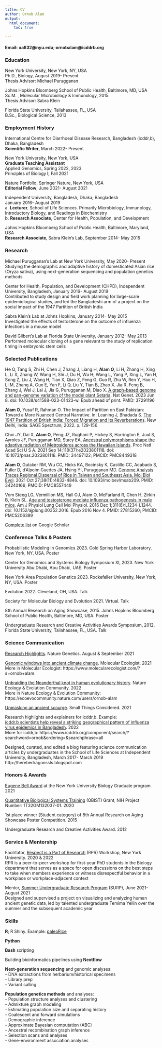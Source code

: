 ```yaml
---
title: CV
author: Ornob Alam
output: 
  html_document:
    toc: true

---
```

 
#### Email: oa832@nyu.edu; ornobalam@icddrb.org

### Education 
New York University, New York, NY, USA\
Ph.D., Biology, August 2019- Present\
Thesis Advisor: Michael Purugganan  

Johns Hopkins Bloomberg School of Public Health, Baltimore, MD, USA\
Sc.M. 	, Molecular Microbiology & Immunology, 2015\
Thesis Advisor: Sabra Klein  
  
Florida State University, Tallahassee, FL, USA\
B.Sc., Biological Science, 2013  

 
### Employment History
International Centre for Diarrhoeal Disease Research, Bangladesh (icddr,b), Dhaka, Bangladesh\
**Scientific Writer**, March 2022- Present  

New York University, New York, USA\
**Graduate Teaching Assistant**\
Applied Genomics, Spring 2022, 2023\
Principles of Biology I, Fall 2021  

Nature Portfolio, Springer Nature, New York, USA\
**Editorial Fellow**, June 2021- August 2021  

Independent University, Bangladesh, Dhaka, Bangladesh\
January 2016- August 2019\
a. **Lecturer**, School of Life Sciences. Primarily Microbiology, Immunology, Introductory Biology, and Readings in Biochemistry\
b. **Research Associate**, Center for Health, Population, and Development  

Johns Hopkins Bloomberg School of Public Health, Baltimore, Maryland, USA\
**Research Associate**, Sabra Klein’s Lab, September 2014- May 2015 

### Research
Michael Purugganan’s Lab at New York University, May 2020- Present\
Studying the demographic and adaptive history of domesticated Asian rice (Oryza sativa), using next-generation sequencing and population genetics methods  

Center for Health, Population, and Development (CHPD), Independent University, Bangladesh, January 2016- August 2019\
Contributed to study design and field work planning for large-scale epidemiological studies, and led the Bangladeshi arm of a project on the social impact of the 1947 Partition of British India

Sabra Klein’s Lab at Johns Hopkins, January 2014- May 2015\
Investigated the effects of testosterone on the outcome of influenza infections in a mouse model  

David Gilbert’s Lab at Florida State University, January 2012- May 2013\
Performed molecular cloning of a gene relevant to the study of replication timing in embryonic stem cells

### Selected Publications
He Q, Tang S, Zhi H, Chen J, Zhang J, Liang H, **Alam O**, Li H, Zhang H, Xing L, Li X, Zhang W, Wang H, Shi J, Du H, Wu H, Wang L, Yang P, Xing L, Yan H, Song Z, Liu J, Wang H, Tian X, Qiao Z, Feng G, Guo R, Zhu W, Ren Y, Hao H, Li M, Zhang A, Guo E, Yan F, Li Q, Liu Y, Tian B, Zhao X, Jia R, Feng B, Zhang J, Wei J, Lai J, Jia G, Purugganan M, Diao X. [A graph-based genome and pan-genome variation of the model plant Setaria](https://www.nature.com/articles/s41588-023-01423-w). Nat Genet. 2023 Jun 8. doi: 10.1038/s41588-023-01423-w. Epub ahead of print. PMID: 37291196

**Alam O**, Yusuf R, Rahman O. The Impact of Partition on East Pakistan: Toward a More Nuanced Central Narrative. In: Leaning J, Bhadada S. [The 1947 Partition of British India: Forced Migration and Its Reverberations](https://spectrum.sagepub.in/book/the-1947-partition-of-British-India-Jennifer-Leaning-9789354792908/20). New Delhi, India: SAGE Spectrum; 2022. p. 129-156

Choi JY, Dai X, **Alam O**, Peng JZ, Rughani P, Hickey S, Harrington E, Juul S, Ayroles JF, Purugganan MD, Stacy EA. [Ancestral polymorphisms shape the adaptive radiation of Metrosideros across the Hawaiian Islands](https://www.pnas.org/doi/10.1073/pnas.2023801118). Proc Natl Acad Sci U S A. 2021 Sep 14;118(37):e2023801118. doi: 10.1073/pnas.2023801118. PMID: 34497122; PMCID: PMC8449318

**Alam O**, Gutaker RM, Wu CC, Hicks KA, Bocinsky K, Castillo CC, Acabado S, Fuller D, d'Alpoim Guedes JA, Hsing YI, Purugganan MD. [Genome Analysis Traces Regional Dispersal of Rice in Taiwan and Southeast Asia. Mol Biol Evol](https://academic.oup.com/mbe/article/38/11/4832/6317837). 2021 Oct 27;38(11):4832-4846. doi: 10.1093/molbev/msab209. PMID: 34240169; PMCID: PMC8557449

Vom Steeg LG, Vermillion MS, Hall OJ, Alam O, McFarland R, Chen H, Zirkin B, Klein SL. [Age and testosterone mediate influenza pathogenesis in male mice](https://journals.physiology.org/doi/full/10.1152/ajplung.00352.2016). Am J Physiol Lung Cell Mol Physiol. 2016 Dec 1;311(6):L1234-L1244. doi: 10.1152/ajplung.00352.2016. Epub 2016 Nov 4. PMID: 27815260; PMCID: PMC5206399
  
[Complete list](https://scholar.google.com/citations?user=HJ5AVqkAAAAJ&hl=en) on Google Scholar

### Conference Talks & Posters
Probabilistic Modeling in Genomics 2023. Cold Spring Harbor Laboratory, New York, NY, USA. Poster  

Center for Genomics and Systems Biology Symposium XI, 2023. New York University Abu Dhabi, Abu Dhabi, UAE. Poster

New York Area Population Genetics 2023. Rockefeller University, New York, NY, USA. Poster

Evolution 2022. Cleveland, OH, USA. Talk

Society for Molecular Biology and Evolution 2021. Virtual. Talk

8th Annual Research on Aging Showcase, 2015. Johns Hopkins Bloomberg School of Public Health, Baltimore, MD, USA. Poster  

Undergraduate Research and Creative Activities Awards Symposium, 2012. Florida State University, Tallahassee, FL, USA. Talk

### Science Communication
[Research Highlights](https://www.nature.com/search?q=ornob+alam&journal=). Nature Genetics. August & September 2021  

[Genomic windows into ancient climate change](https://www.molecularecologist.com/2021/05/04/genomic-windows-into-ancient-climate-change/). Molecular Ecologist. 2021\
More in Molecular Ecologist: https://www.molecularecologist.com/?s=ornob+alam  

[Unbraiding the Neanderthal knot in human evolutionary history](https://ecoevocommunity.nature.com/posts/unbraiding-the-neanderthal-knot-in-human-evolutionary-history). Nature Ecology & Evolution Community. 2022\
More in Nature Ecology & Evolution Community: 
https://ecoevocommunity.nature.com/users/ornob-alam  

[Unmasking an ancient scourge](https://schaechter.asmblog.org/schaechter/2021/01/unmasking-an-ancient-scourge.html). Small Things Considered. 2021  

Research highlights and explainers for icddr,b. Example: \
[icddr,b scientists help reveal a striking geographical pattern of influenza virus epidemics in Bangladesh](https://www.icddrb.org/news-and-events/news?id=895). 2022  
More for icddr,b: https://www.icddrb.org/component/search/?searchword=ornob&ordering=&searchphrase=all

Designed, curated, and edited a blog featuring science communication articles by undergraduates in the School of Life Sciences at Independent University, Bangladesh, March 2017- March 2019\
http://herebedragonssls.blogspot.com

### Honors & Awards 
[Eugene Bell Award](https://as.nyu.edu/departments/biology/academics/graduate-student-awards.html) at the New York University Biology Graduate program. 2021  

[Quantitative Biological Systems Training](https://as.nyu.edu/departments/biology/academics/phd/qbist-program.html) (QBIST) Grant, NIH Project Number: 1T32GM132037-01. 2020  

1st place winner (Student category) of 8th Annual Research on Aging Showcase Poster Competition. 2015  

Undergraduate Research and Creative Activities Award. 2012

### Service & Mentorship
Facilitator, [Respect is a Part of Research](http://www.respectispartofresearch.com/) (RPR) Workshop, New York University. 2020 & 2022\
RPR is a peer-to-peer workshop for first-year PhD students in the Biology department that serves as a space for open discussions on the best steps to take when members experience or witness disrespectful behavior in a workplace or workplace-adjacent context

Mentor, [Summer Undergraduate Research Program](https://as.nyu.edu/departments/biology/outreach/surp.html) (SURP), June 2021- August 2021\
Designed and supervised a project on visualizing and analyzing human ancient genetic data, led by talented undergraduate Temima Yellin over the summer and the subsequent academic year


### Skills

**R**; R Shiny. Example: [paleoRice](https://ornob.shinyapps.io/paleorice/)

**Python**

**Bash** scripting  

Building bioinformatics pipelines using **Nextflow**

**Next-generation sequencing** and genomic analyses:\
- DNA extractions from herbarium/historical specimens\
- Library prep\
- Variant calling  

**Population genetics methods** and analyses:\
- Population structure analyses and clustering\
- Admixture graph modeling\
- Estimating population size and separating history\
- Coalescent and forward simulations\
- Demographic inference\
- Approximate Bayesian computation (ABC)\
- Ancestral recombination graph inference\
- Selection scans and analyses\
- Gene-environment association analyses


